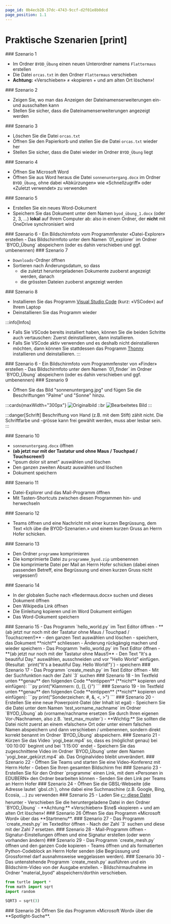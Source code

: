 ```yaml
---
page_id: 0b4ecb28-37dc-4743-9ccf-d2f01e8b0dcd
page_position: 1.1
---
```



# Praktische Szenarien [print]

<div className="noComment">
<Page nr={1}>
<Scenario >
### Szenario 1

- Im Ordner `BYOD_Übung` einen neuen Unterordner namens `Flattermaus` erstellen
- Die Datei `orcas.txt` in den Ordner `Flattermaus` verschieben
- **Achtung:** «Verschieben» $\ne$ «kopieren + und am alten Ort löschen»!

</Scenario>


<Scenario >
### Szenario 2

- Zeigen Sie, wo man das Anzeigen der Dateinamenserweiterungen ein- und ausschalten kann
- Stellen Sie sicher, dass die Dateinamenserweiterungen angezeigt werden

</Scenario>

<Scenario >
### Szenario 3

- Löschen Sie die Datei `orcas.txt`
- Öffnen Sie den Papierkorb und stellen Sie die Datei `orcas.txt` wieder her
- Stellen Sie sicher, dass die Datei wieder im Ordner `BYOD_Übung` liegt
</Scenario>

<Scenario >
### Szenario 4

- Öffnen Sie Microsoft Word
- Öffnen Sie aus Word heraus die Datei `sonnenuntergang.docx` im Ordner `BYOD_Übung`, ohne dabei «Abkürzungen» wie «Schnellzugriff» oder «Zuletzt verwendet» zu verwenden
</Scenario>

<Scenario >
### Szenario 5

- Erstellen Sie ein neues Word-Dokument
- Speichern Sie das Dokument unter dem Namen `byod_übung_1.docx` (oder 2, 3, …) **lokal** auf Ihrem Computer ab: also in einem Ordner, der **nicht** mit OneDrive synchronisiert wird
</Scenario>

<Scenario isWin >
### Szenario 6
- Ein Bildschirmfoto vom Programmfenster «Datei-Explorer» erstellen
- Das Bildschirmfoto unter dem Namen `01_explorer` im Ordner `BYOD_Übung` abspeichern (oder es dahin verschieben und ggf. umbenennen)

</Scenario>


<Scenario >
### Szenario 7

- `Downloads`-Ordner öffnen
- Sortieren nach Änderungsdatum, so dass
  - die zuletzt heruntergeladenen Dokumente zuoberst angezeigt werden, danach
  - die grössten Dateien zuoberst angezeigt werden
</Scenario>


<Scenario >
### Szenario 8

- Installieren Sie das Programm [Visual Studio Code](https://code.visualstudio.com/) (kurz: «VSCode») auf Ihrem Laptop
- Deinstallieren Sie das Programm wieder

:::info[Infos]
- Falls Sie VSCode bereits installiert haben, können Sie die beiden Schritte auch vertauschen: Zuerst deinstallieren, dann installieren.
- Falls Sie VSCode aktiv verwenden und es deshalb nicht deinstallieren möchten, dann können Sie stattdessen das Programm [Thonny](https://thonny.org/) installieren und deinstallieren.
:::
</Scenario>
</Page>
<Page isOsx nr={2}>
<Scenario nr={6} isOsx>
### Szenario 6
- Ein Bildschirmfoto vom Programmfenster von «Finder» erstellen
- Das Bildschirmfoto unter dem Namen `01_finder` im Ordner `BYOD_Übung` abspeichern (oder es dahin verschieben und ggf. umbenennen)

</Scenario>
</Page>





<Page nr={3}>
<Scenario >
### Szenario 9

- Öffnen Sie das Bild "sonnenuntergang.jpg" und fügen Sie die Beschriftungen "Palme" und "Sonne" hinzu.

:::cards{maxWidth="300px"}
![Originalbild](img/Szenarien/sonnenuntergang.jpg)
::br
![Bearbeitetes Bild](img/Szenarien/sonnenuntergang_edited.jpg)
:::

:::danger[Schrift]
Beschriftung von Hand (z.B. mit dem Stift) zählt nicht. Die Schriftfarbe und -grösse kann frei gewählt werden, muss aber lesbar sein.
:::
</Scenario>

<Scenario >
### Szenario 10

- `sonnenuntergang.docx` öffnen
- **(ab jetzt nur mit der Tastatur und ohne Maus / Touchpad / Touchscreen!)**
- "ipsum dolor sit amet" auswählen und löschen
- Den ganzen zweiten Absatz auswählen und löschen
- Dokument speichern

</Scenario>


<Scenario >
### Szenario 11

- Datei-Explorer und das Mail-Programm öffnen
- Mit Tasten-Shortcuts zwischen diesen Programmen hin- und herwechseln

</Scenario>

<Scenario >
### Szenario 12

- Teams öffnen und eine Nachricht mit einer kurzen Begrüssung, dem Text «Ich übe die BYOD-Szenarien.» und einem kurzen Gruss an Herrn Hofer schicken.

</Scenario>

<Scenario >
### Szenario 13

- Den Ordner `programme` komprimieren
- Die komprimierte Datei zu `programme_byod.zip` umbenennen
- Die komprimierte Datei per Mail an Herrn Hofer schicken (dabei einen passenden Betreff, eine Begrüssung und einen kurzen Gruss nicht vergessen!)

</Scenario>

<Scenario >
### Szenario 14

- In der globalen Suche nach «fledermaus.docx» suchen und dieses Dokument öffnen
- Den Wikipedia Link öffnen
- Die Einleitung kopieren und im Word Dokument einfügen
- Das Word-Dokument speichern

</Scenario>

<Scenario >
### Szenario 15
- Das Programm `hello_world.py` im Text Editor öffnen
- **(ab jetzt nur noch mit der Tastatur ohne Maus / Touchpad / Touchscreen!)**
- den ganzen Text auswählen und löschen
- speichern, das Dokument **nicht** schliessen
- Änderung rückgängig machen und wieder speichern

</Scenario>

<Scenario >
- Das Programm `hello_world.py` im Text Editor öffnen
- **(ab jetzt nur noch mit der Tastatur ohne Maus!)**
- Den Text "It's a beautiful Day." auswählen, ausschneiden und vor "Hello World" einfügen.  
  (Resultat: `print("It's a beautiful Day. Hello World!")`)
- speichern
</Scenario>
</Page>
<Page nr={4}>
</Page>





<Page nr={5}>

<Scenario >
### Szenario 17
- Das Programm `create_mesh.py` im Text Editor öffnen
- Mit der Suchfunktion nach der Zahl `3` suchen

</Scenario>

<Scenario >
### Szenario 18
- Im Textfeld unten **genau** den folgenden Code **eintippen** (**nicht** kopieren und einfügen):  
  ```py
  print("Klammern: (), [], {}")
  ```

  <String solution='print("Klammern: (), [], {}")' inputWidth='20em' />


</Scenario>
<Scenario >
### Szenario 19
- Im Textfeld unten **genau** den folgenden Code **eintippen** (**nicht** kopieren und einfügen):  
  ```py
  print("Sonderzeichen: #, &, <, >")
  ```

  <String solution='print("Sonderzeichen: #, &, <, >")' inputWidth='20em' />
</Scenario>

<Scenario >
### Szenario 20
- Erstellen Sie eine neue Powerpoint-Datei (der Inhalt ist egal)
- Speichern Sie die Datei unter dem Namen `test_vorname_nachname` im Ordner `BYOD_Übung` ab (vorname/nachname ersetzen Sie durch Ihren eigenen Vor-/Nachnamen, also z.B. `test_max_muster`)
- **Wichtig:** Sie sollten die Datei nicht zuerst an einem «falschen» Ort oder unter einem falschen Namen abspeichern und dann verschieben / umbenennen, sondern direkt korrekt benannt im Ordner `BYOD_Übung` abspeichern.

</Scenario>

<Scenario >
### Szenario 21
- Kürzen Sie das Video `yogi_bear.mp4` so, dass es (möglichst genau) bei `00:10:00` beginnt und bei `1:15:00` endet
- Speichern Sie das zugeschnittene Video im Ordner `BYOD_Übung` unter dem Namen `yogi_bear_gekürzt.mp4` ab. Das Originalvideo bleibt unverändert.

</Scenario>

<Scenario >
### Szenario 22
- Öffnen Sie Teams und starten Sie eine Video-Konferenz mit Herrn Hofer
- Geben Sie Ihren gesamten Bildschirm frei

</Scenario>

<Scenario >
### Szenario 23
- Erstellen Sie für den Ordner `programme` einen Link, mit dem «Personen in EDUBERN» den Ordner bearbeiten können
- Senden Sie den Link per Teams an Herrn Hofer

</Scenario>

<Scenario >
### Szenario 24
- Öffnen Sie die GBSL-Webseite (die Adresse lautet `gbsl.ch`), ohne dabei eine Suchmaschine (z.B. Google, Bing, Ecosia, …) zu verwenden

</Scenario>

</Page>
<Page nr={6}>
</Page>






<Page nr={7}>

<Scenario >
### Szenario 25
- Laden Sie <a href="/files/byod-basics-29/rezept_omeletten.txt" download="rezept_omeletten.txt">👉 diese Datei</a> herunter
- Verschieben Sie die heruntergeladene Datei in den Ordner `BYOD_Übung`
- **Achtung:** «Verschieben» $\ne$ «kopieren + und am alten Ort löschen»!

</Scenario>

<Scenario isWin>
### Szenario 26
Öffnen Sie das Programm «Microsoft Word» über das **Startmenu**.
</Scenario>

<Scenario >
### Szenario 27
- Das Programm `create_mesh.py` im Texteditor öffnen
- Nach der Zahl `3` suchen und diese mit der Zahl 7 ersetzen.


</Scenario>

<Scenario >
### Szenario 28
- Mail-Programm öffnen
- Signatur-Einstellungen öffnen und eine Signatur erstellen (oder wenn vorhanden ändern)

</Scenario>

<Scenario >
### Szenario 29
- Das Programm `create_mesh.py` öffnen und den ganzen Code kopieren
- Teams öffnen und als formatierten Python-Codeblock an Herrn Hofer senden (die Begrüssung und Grossformel darf ausnahmsweise weggelassen werden).

</Scenario>

<Scenario >
### Szenario 30
- Das untenstehende Programm `create_mesh.py` ausführen und ein Bildschirm-Video von der Ausgabe erstellen.
- Bildschirmaufnahme im Ordner "material_byod" abspeichern/dorthin verschieben.

```py title=create__mesh.py
from turtle import *
from math import sqrt
import random

SQRT3 = sqrt(3)
```
</Scenario>
</Page>
<Page nr={8}>

<Scenario nr={26} isOsx>
### Szenario 26
Öffnen Sie das Programm «Microsoft Word» über die **Spotlight-Suche**.

</Scenario>
</Page>

</div>